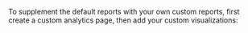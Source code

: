 To supplement the default reports with your own custom reports, first create a custom analytics page, then add your custom visualizations: 